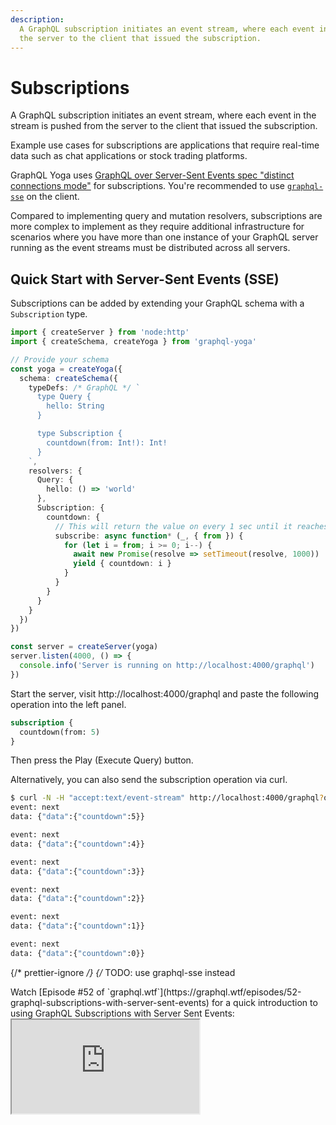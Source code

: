 ```yaml
---
description:
  A GraphQL subscription initiates an event stream, where each event in the stream is pushed from
  the server to the client that issued the subscription.
---
```



# Subscriptions

A GraphQL subscription initiates an event stream, where each event in the stream is pushed from the
server to the client that issued the subscription.

Example use cases for subscriptions are applications that require real-time data such as chat
applications or stock trading platforms.

GraphQL Yoga uses
[GraphQL over Server-Sent Events spec "distinct connections mode"](https://github.com/enisdenjo/graphql-sse/blob/master/PROTOCOL.md#distinct-connections-mode)
for subscriptions. You're recommended to use [`graphql-sse`](https://the-guild.dev/graphql/sse) on
the client.

<Callout>
  Compared to implementing query and mutation resolvers, subscriptions are more complex to implement
  as they require additional infrastructure for scenarios where you have more than one instance of
  your GraphQL server running as the event streams must be distributed across all servers.
</Callout>

## Quick Start with Server-Sent Events (SSE)

Subscriptions can be added by extending your GraphQL schema with a `Subscription` type.

```ts filename="Subscription countdown implementation"
import { createServer } from 'node:http'
import { createSchema, createYoga } from 'graphql-yoga'

// Provide your schema
const yoga = createYoga({
  schema: createSchema({
    typeDefs: /* GraphQL */ `
      type Query {
        hello: String
      }

      type Subscription {
        countdown(from: Int!): Int!
      }
    `,
    resolvers: {
      Query: {
        hello: () => 'world'
      },
      Subscription: {
        countdown: {
          // This will return the value on every 1 sec until it reaches 0
          subscribe: async function* (_, { from }) {
            for (let i = from; i >= 0; i--) {
              await new Promise(resolve => setTimeout(resolve, 1000))
              yield { countdown: i }
            }
          }
        }
      }
    }
  })
})

const server = createServer(yoga)
server.listen(4000, () => {
  console.info('Server is running on http://localhost:4000/graphql')
})
```

Start the server, visit http://localhost:4000/graphql and paste the following operation into the
left panel.

```graphql filename="Subscription countdown operation"
subscription {
  countdown(from: 5)
}
```

Then press the Play (Execute Query) button.

Alternatively, you can also send the subscription operation via curl.

```bash
$ curl -N -H "accept:text/event-stream" http://localhost:4000/graphql?query=subscription%20%7B%0A%20%20countdown%28from%3A%205%29%0A%7D
event: next
data: {"data":{"countdown":5}}

event: next
data: {"data":{"countdown":4}}

event: next
data: {"data":{"countdown":3}}

event: next
data: {"data":{"countdown":2}}

event: next
data: {"data":{"countdown":1}}

event: next
data: {"data":{"countdown":0}}
```

{/* prettier-ignore */}
{/* TODO: use graphql-sse instead

<Callout>
  Watch [Episode #52 of
  `graphql.wtf`](https://graphql.wtf/episodes/52-graphql-subscriptions-with-server-sent-events) for
  a quick introduction to using GraphQL Subscriptions with Server Sent Events:
</Callout>

<iframe
  src="https://youtube.com/embed/oZtTut7QsZ8"
  title="GraphQL Subscriptions with Server Sent Events"
/> */}

## Handling Subscriptions on the Client

The [`graphql-sse` library](https://the-guild.dev/graphql/sse) should be used for GraphQL Yoga
subscriptions. Please advise the [`graphql-sse` recipes](https://the-guild.dev/graphql/sse/recipes)
for various examples of client integrations (including Apollo, Relay and Urql).

## GraphQL over Server-Sent Events Protocol (via `graphql-sse`)

There are two different modes in
[GraphQL over Server-Sent Events Protocol](https://github.com/enisdenjo/graphql-sse/blob/master/PROTOCOL.md).
You can see the differences in the
[protocol specification](https://github.com/enisdenjo/graphql-sse/blob/master/PROTOCOL.md).

### Distinct Connections Mode

GraphQL Yoga supports
[GraphQL over Server-Sent Events spec "distinct connections mode"](https://github.com/enisdenjo/graphql-sse/blob/master/PROTOCOL.md#distinct-connections-mode)
out of the box.

### Single Connection Mode

In case you want the subscriptions to be transported following the
[GraphQL over Server-Sent Events Protocol](https://github.com/enisdenjo/graphql-sse/blob/master/PROTOCOL.md#single-connection-mode)
also in the "single connection mode", you simply use the `@graphql-yoga/plugin-graphql-sse` plugin
for GraphQL Yoga that exposes an additional endpoint (defaulting to `/graphql/stream`) used for
[`graphql-sse`](https://the-guild.dev/graphql/sse) clients.

The plugin will hijack the request from the `onRequest` hook and will use **all** envelop plugins
provided.

```ts filename="yoga-with-graphql-sse.ts"
import { createServer } from 'node:http'
import { createYoga } from 'graphql-yoga'
import { useGraphQLSSE } from '@graphql-yoga/plugin-graphql-sse'

const yogaApp = createYoga({
  plugins: [
    // Simply install the graphql-sse plugin and you're off!
    useGraphQLSSE()
  ]
})

// Get NodeJS Server from Yoga
const httpServer = createServer(yogaApp)

httpServer.listen(4000, () => {
  console.log('Server is running on port 4000')
})
```

<Callout>
  Check out [our working
  example](https://github.com/dotansimha/graphql-yoga/tree/main/examples/graphql-sse) for this
  integration.
</Callout>

### Client Integration

Please refer to the [`graphql-sse` client recipes](https://the-guild.dev/graphql/sse/recipes).

## GraphQL over WebSocket Protocol (via `graphql-ws`)

Suppose you want to use the
[`graphql-transport-ws`](https://github.com/enisdenjo/graphql-ws/blob/master/PROTOCOL.md) protocol
with GraphQL Yoga, you can use the [`graphql-ws`](https://github.com/enisdenjo/graphql-ws) library.
To have the same execution pipeline in `graphql-ws`, we can use the **Envelop** instance from
GraphQL Yoga like below in Node.JS. Also, you can set `subscriptionsProtocol` in GraphiQL options to
use WebSockets instead of Server-Sent Events within GraphiQL.

```ts filename="yoga-with-ws.ts"
import { createServer } from 'node:http'
import { useServer } from 'graphql-ws/lib/use/ws'
import { createYoga } from 'graphql-yoga'
import { WebSocketServer } from 'ws'

const yogaApp = createYoga({
  graphiql: {
    // Use WebSockets in GraphiQL
    subscriptionsProtocol: 'WS'
  }
})

// Get NodeJS Server from Yoga
const httpServer = createServer(yogaApp)
// Create WebSocket server instance from our Node server
const wsServer = new WebSocketServer({
  server: httpServer,
  path: yogaApp.graphqlEndpoint
})

// Integrate Yoga's Envelop instance and NodeJS server with graphql-ws
useServer(
  {
    execute: (args: any) => args.rootValue.execute(args),
    subscribe: (args: any) => args.rootValue.subscribe(args),
    onSubscribe: async (ctx, msg) => {
      const { schema, execute, subscribe, contextFactory, parse, validate } = yogaApp.getEnveloped({
        ...ctx,
        req: ctx.extra.request,
        socket: ctx.extra.socket,
        params: msg.payload
      })

      const args = {
        schema,
        operationName: msg.payload.operationName,
        document: parse(msg.payload.query),
        variableValues: msg.payload.variables,
        contextValue: await contextFactory(),
        rootValue: {
          execute,
          subscribe
        }
      }

      const errors = validate(args.schema, args.document)
      if (errors.length) return errors
      return args
    }
  },
  wsServer
)

httpServer.listen(4000, () => {
  console.log('Server is running on port 4000')
})
```

<Callout>
  Check out [our working
  example](https://github.com/dotansimha/graphql-yoga/tree/main/examples/graphql-ws) for this
  integration.
</Callout>

### Client Integration

Please refer to the [`graphql-ws` client recipes](https://github.com/enisdenjo/graphql-ws#recipes).

## SSE vs WebSocket

#### Advantages of SSE over WebSockets

- Transported over simple HTTP instead of a custom protocol
- Built in support for re-connection and event-id Simpler protocol
- No trouble with corporate firewalls doing packet inspection

#### Advantages of WebSockets over SSE

- Real time, two directional communication.
- Lower latency

#### SSE Gotchas

- [Maximum open connections limit](https://developer.mozilla.org/en-US/docs/Web/HTTP/Connection_management_in_HTTP_1.x)
  ([when not using http/2](https://developer.mozilla.org/en-US/docs/Glossary/HTTP_2)). In this case,
  consider using the
  [`graphql-sse` integration](#graphql-over-server-sent-events-protocol-via-graphql-sse) with
  ["single connection mode"](https://github.com/enisdenjo/graphql-sse/blob/master/PROTOCOL.md#single-connection-mode).

## PubSub

### Getting Started

GraphQL Yoga comes with a built-in PubSub (publish/subscribe) bus. This makes it easy to send new
events to the client from within your mutation resolvers.

```ts filename="server.ts"
import { createServer } from 'node:http'
import { createPubSub, createSchema, createYoga } from 'graphql-yoga'

const pubSub = createPubSub()

// Provide your schema
const yoga = createYoga({
  schema: createSchema({
    typeDefs: /* GraphQL */ `
      type Query {
        hello: String
      }

      type Subscription {
        randomNumber: Float!
      }

      type Mutation {
        broadcastRandomNumber: Boolean
      }
    `,
    resolvers: {
      Query: {
        hello: () => 'world'
      },
      Subscription: {
        randomNumber: {
          // subscribe to the randomNumber event
          subscribe: () => pubSub.subscribe('randomNumber'),
          resolve: payload => payload
        }
      },
      Mutation: {
        broadcastRandomNumber: (_, args) => {
          // publish a random number
          pubSub.publish('randomNumber', Math.random())
        }
      }
    }
  })
})

const server = createServer(yoga)
server.listen(4000, () => {
  console.info('Server is running on http://localhost:4000/graphql')
})
```

### Topics

When using TypeScript it is possible to make the event emitter type-safe by providing a channel
configuration via a generic.

```ts
const pubSub = createPubSub<{
  randomNumber: [randomNumber: number]
}>()

pubsub.subscribe('randomNumber')

// This is now type-safe.
pubSub.publish('randomNumber', 1)

// This causes a TypeScript error.
pubSub.publish('randomNumber')

// This causes a TypeScript error.
pubSub.publish('event does not exist')
```

You can subscribe to a specific topic using `pubSub.subscribe`.

```ts
const pubSub = createPubSub<{
  randomNumber: [randomNumber: number]
}>()

// Usage outside a GraphQL subscribe function
async function subscribe() {
  const eventSource = pubSub.subscribe('randomNumber')

  for await (const value of eventSource) {
    console.log(value)
    // dispose subscription after the first event has been published.
    eventSource.return()
  }
}

subscribe()

pubSub.publish('randomNumber', 3)
```

You can publish a value using `pubSub.publish`.

```ts
const pubSub = createPubSub<{
  randomNumber: [randomNumber: number]
}>()

pubSub.publish('randomNumber', 3)
```

#### Topic Configuration Variants

You can declare events with and without a payload.

```ts
const pubSub = createPubSub<{
  // event has no payload
  'event:without:payload': []
  // event has payload of type number
  'event:payload:number': [payload: number]
  // event has payload of type { foo: number }
  'event:payload:obj': [payload: { foo: number }]
}>()

pubSub.publish('event:without:payload')
pubSub.publish('event:payload:number', 12)
pubSub.publish('event:payload:obj', { foo: 1 })
```

#### Topic with Dynamic ID

Sometimes you only want to emit and listen for events for a specific entity (e.g. user or product).
You can declare topics scoped to a special identifier.

```ts
const pubSub = createPubSub<{
  'user:followerCount': [userId: string, payload: { followerCount: number }]
}>()

const userId1 = '420'
const userId2 = '69'

// the userId argument is enforced by the TypeScript compiler.
pubSub.subscribe('user:followerCount', userId1)
pubSub.subscribe('user:followerCount', userId2)

pubSub.publish('user:followerCount', userId1, { followerCount: 30 })
pubSub.publish('user:followerCount', userId2, { followerCount: 12 })
```

### Distributed Pub/Sub for Production

If you spin up multiple instances of your GraphQL server each server instance will have their own
in-memory pub/sub instance. An event triggered on the one server instance will not be distributed to
the other server instances, resulting in subscribers on the other server not receiving any updates.

The `createPubSub` function allows you to specify a custom
[`EventTarget`](https://developer.mozilla.org/en-US/docs/Web/API/EventTarget) implementation, which
can use an external datastore for distributing the events across all server replicas such as
[`Redis Pub/Sub`](https://redis.io/topics/pubsub) or [`Kafka`](https://kafka.apache.org/).

The minimal `EventTarget` implementation is described by the
[`TypedEventTarget` interface](https://github.com/dotansimha/graphql-yoga/blob/master/packages/event-target/typed-event-target/src/typed-event-target.ts).

Yoga comes with an `EventTarget` implementation for
[Redis Pub/Sub](https://redis.io/docs/manual/pubsub/).

```sh npm2yarn
npm i @graphql-yoga/redis-event-target ioredis
```

```ts
import { createPubSub } from 'graphql-yoga'
import { Redis } from 'ioredis'
import { createRedisEventTarget } from '@graphql-yoga/redis-event-target'

const publishClient = new Redis()
const subscribeClient = new Redis()

const eventTarget = createRedisEventTarget({
  publishClient,
  subscribeClient
})

const pubSub = createPubSub({ eventTarget })
```

**Please note** that Redis Pub/Sub requires a stable long-running connection and thus is not a
suitable solution for serverless or edge function environments.

**Please also note** that the event payloads must be JSON serializable. If you want to send complex
data structures over the wire you can use tools such as
[`superjson`](https://github.com/blitz-js/superjson).

### Custom serializer

By default, messages will be serialized to Redis using the native `JSON` available in your
JavaScript environment. However, you can customize this by providing an alternative with the
`serializer` option that expects a `stringify` and a `parse` methods similar to the native `JSON`.
For example, you can install the [superjson](https://github.com/blitz-js/superjson) package and use
it in the Redis event target instead:

```ts
import SuperJSON from 'superjson'

const publishClient = new Redis()
const subscribeClient = new Redis()

const eventTarget = createRedisEventTarget({
  publishClient,
  subscribeClient,
  serializer: SuperJSON
})
```

You can also provide your own logic if you want:

```ts
const eventTarget = createRedisEventTarget({
  publishClient,
  subscribeClient,
  serializer: {
    stringify: data => 'some serialized data',
    parse: message => ({ some: 'deserialized data' })
  }
})
```

## Advanced

### Filter and Map Values

Sometimes it is useful to filter or map events for an individual subscription set up by a client
based on subscription field arguments. Yoga has a few utility functions that make this as simple as
possible.

```ts filename="Example PubSub event stream transform"
import { createPubSub, createServer, filter, map, pipe } from 'graphql-yoga'

const pubSub = createPubSub<{
  randomNumber: [randomNumber: number]
}>()

const source = pipe(
  pubSub.subscribe('randomNumber'),
  map(publishedNumber => publishedNumber * 2),
  filter(multipliedNumber => multipliedNumber < 10)
)

;(async () => {
  for await (const value of source) {
    console.log(value)
  }
})()

pubSub.publish('randomNumber', 1) // logs 2
pubSub.publish('randomNumber', 2) // logs 4
pubSub.publish('randomNumber', 5) // filtered out
pubSub.publish('randomNumber', 3) // logs 6
source.return()
```

```ts filename="Example Random number stream transform"
import { createServer } from 'node:http'
import { createPubSub, createSchema, createYoga } from 'graphql-yoga'

const pubSub = createPubSub()

const yoga = createYoga({
  schema: createSchema({
    typeDefs: /* GraphQL */ `
      type Query {
        hello: String
      }

      type Subscription {
        randomNumber(multiplyBy: Int!, lessThan: Float!): Float!
      }

      type Mutation {
        broadcastRandomNumber: Boolean
      }
    `,
    resolvers: {
      Query: {
        hello: () => 'world'
      },
      Subscription: {
        randomNumber: {
          // subscribe to the randomNumber event
          subscribe: (_, args) =>
            pipe(
              pubSub.subscribe('randomNumber'),
              map(publishedNumber => publishedNumber * args.multiplyBy),
              filter(multipliedNumber => multipliedNumber < args.lessThan)
            ),
          resolve: payload => payload
        }
      },
      Mutation: {
        broadcastRandomNumber: (_, args) => {
          // publish a random number
          pubSub.publish('randomNumber', Math.random())
        }
      }
    }
  })
})

const server = createServer(yoga)
server.listen(4000, () => {
  console.info('Server is running on http://localhost:4000/graphql')
})
```

### Subscriptions with Initial Value

GraphQL subscriptions are primarily designed to send a stream of events to the client. Sometimes it
is useful to send an initial value to a client as soon as the GraphQL subscription is set up.

An example for this would be a `Subscription.globalCounter` field that syncs a counter with all
clients by streaming the initial counter value to a client that sets up the subscription and then,
furthermore, streams the updated counter value to the clients every time it changes.

GraphQL subscriptions are implemented using
[Async Iteration](https://developer.mozilla.org/en-US/docs/Web/JavaScript/Reference/Global_Objects/Symbol/asyncIterator),
which in itself is a very complex topic with a lot of pitfalls that can cause memory leaks if not
treated with caution.

Yoga uses and re-exports [`Repeater.js`](https://repeater.js.org/) ("The missing constructor for
creating safe async iterators") for providing a friendly developer experience.

```ts
import { createServer } from 'node:http'
import { createPubSub, createSchema, createYoga, map, pipe, Repeater } from 'graphql-yoga'

let globalCounter = 0
const pubSub = createPubSub()

const yoga = createYoga({
  schema: createSchema({
    typeDefs: /* GraphQL */ `
      type Query {
        hello: String
      }

      type Subscription {
        globalCounter: Int!
      }

      type Mutation {
        incrementGlobalCounter: Int!
      }
    `,
    resolvers: {
      Query: {
        hello: () => 'world'
      },
      Subscription: {
        globalCounter: {
          // Merge initial value with source stream of new values
          subscribe: () =>
            pipe(
              Repeater.merge([
                // cause an initial event so the
                // globalCounter is streamed to the client
                // upon initiating the subscription
                undefined,
                // event stream for future updates
                pubSub.subscribe('globalCounter:change')
              ]),
              // map all stream values to the latest globalCounter
              map(() => globalCounter)
            ),
          resolve: payload => payload
        }
      },
      Mutation: {
        incrementGlobalCounter: () => {
          globalCounter = globalCounter + 1
          // publish a global counter increment event
          pubSub.publish('globalCounter:change')
          return globalCounter
        }
      }
    }
  })
})

const server = createServer(yoga)
server.listen(4000, () => {
  console.info('Server is running on http://localhost:4000/graphql')
})
```

### Listen to Multiple Pub/Sub Topics

Sometimes it is handy to subscribe to multiple PubSub topics instead of a single one.

```ts
import { createServer } from 'node:http'
import { createPubSub, createSchema, createYoga, map, pipe, Repeater } from 'graphql-yoga'

type User = {
  id: string
  login: string
}

let user: User | null = {
  id: '1',
  login: 'Laurin'
}

const pubSub = createPubSub<{
  userLoginChanged: []
  userDeleted: []
}>()

const yoga = createYoga({
  schema: createSchema({
    typeDefs: /* GraphQL */ `
      type Query {
        hello: String
      }

      type User {
        id: ID!
        login: String
      }

      type Subscription {
        user: User
      }

      type Mutation {
        deleteUser: Boolean
        updateUserLogin(newLogin: String!): Boolean
      }
    `,
    resolvers: {
      Query: {
        hello: () => 'world'
      },
      Subscription: {
        user: {
          // Merge initial value with source streams of new values
          subscribe: () =>
            pipe(
              Repeater.merge([
                pubSub.subscribe('userLoginChanged'),
                pubSub.subscribe('userDeleted')
              ]),
              // map all stream values to the latest user
              map(() => user)
            ),
          resolve: payload => payload
        }
      },
      Mutation: {
        deleteUser() {
          user = null
          pubSub.publish('userDeleted')
          return true
        },
        updateUserLogin(_, args) {
          if (!user) {
            return false
          }
          user.login = args.newLogin
          pubSub.publish('userLoginChanged')
          return true
        }
      }
    }
  })
})

const server = createServer(yoga)
server.listen(4000, () => {
  console.info('Server is running on http://localhost:4000/graphql')
})
```
